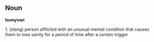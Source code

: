 == Noun ==

'''loonyvan'''

1. (slang) person afflicted with an unusual mental condition that causes them to lose sanity for a period of time after a certain trigger